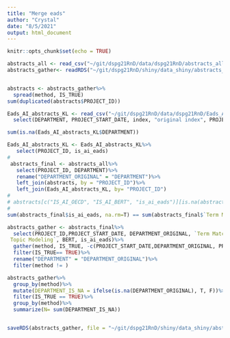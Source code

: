```yaml
---
title: "Merge eads"
author: "Crystal"
date: "8/5/2021"
output: html_document
---
```


```r
knitr::opts_chunk$set(echo = TRUE)
```

```r
abstracts_all <- read_csv("~/git/dspg21RnD/data/dspg21RnD/abstracts_all.csv")
abstracts_gather<- readRDS("~/git/dspg21RnD/shiny/data_shiny/abstracts_gather.rds")


abstracts <- abstracts_gather%>%
  spread(method, IS_TRUE)
sum(duplicated(abstracts$PROJECT_ID))

Eads_AI_abstracts_KL <- read_csv("~/git/dspg21RnD/data/dspg21RnD/Eads_AI_abstracts-KL.csv")%>%
  select(DEPARTMENT, PROJECT_START_DATE, index, "original index", PROJECT_ID, is_ai_eads)

sum(is.na(Eads_AI_abstracts_KL$DEPARTMENT))

Eads_AI_abstracts_KL <- Eads_AI_abstracts_KL%>%
   select(PROJECT_ID, is_ai_eads)
# 
 abstracts_final <- abstracts_all%>%
   select(PROJECT_ID, DEPARTMENT)%>%
   rename("DEPARTMENT_ORIGINAL" = "DEPARTMENT")%>%
   left_join(abstracts, by = "PROJECT_ID")%>%
   left_join(Eads_AI_abstracts_KL, by= "PROJECT_ID")
# 
# abstracts[c("IS_AI_OECD", "IS_AI_BERT", "is_ai_eads")][is.na(abstracts[c("IS_AI_OECD", "IS_AI_BERT", "is_ai_eads")])] <- FALSE
# 
sum(abstracts_final$is_ai_eads, na.rm=T) == sum(abstracts_final$`Term Matching + \n Topic Modeling`, na.rm=T)

abstracts_gather <- abstracts_final%>%
  select(PROJECT_ID,PROJECT_START_DATE, DEPARTMENT_ORIGINAL, `Term Matching`, `Term Matching + 
 Topic Modeling`, BERT, is_ai_eads)%>%
  gather(method, IS_TRUE, -c(PROJECT_START_DATE,DEPARTMENT_ORIGINAL, PROJECT_ID))%>%
  filter(IS_TRUE== TRUE)%>%
  rename("DEPARTMENT" = "DEPARTMENT_ORIGINAL")%>%
  filter(method != )

abstracts_gather%>%
  group_by(method)%>%
  mutate(DEPARTMENT_IS_NA = ifelse(is.na(DEPARTMENT_ORIGINAL), T, F))%>%
  filter(IS_TRUE == TRUE)%>%
  group_by(method)%>%
  summarize(N= sum(DEPARTMENT_IS_NA))


saveRDS(abstracts_gather, file = "~/git/dspg21RnD/shiny/data_shiny/abstracts_gather.rds")
```

